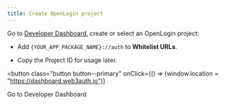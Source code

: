```yaml
---
title: Create OpenLogin project
---
```


Go to [Developer Dashboard](https://dashboard.web3auth.io), create or select an OpenLogin project:

- Add `{YOUR_APP_PACKAGE_NAME}://auth` to **Whitelist URLs**.

- Copy the Project ID for usage later.

<button
  class="button button--primary"
  onClick={() => (window.location = "https://dashboard.web3auth.io")}
>
  Go to Developer Dashboard
</button>
